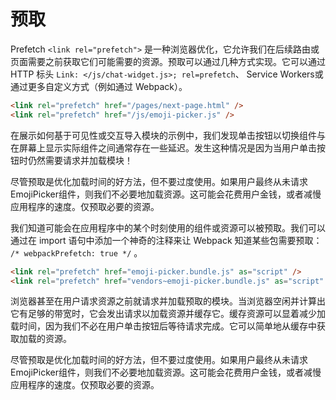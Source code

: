 
# 预取

Prefetch `<link rel="prefetch">` 是一种浏览器优化，它允许我们在后续路由或页面需要之前获取它们可能需要的资源。预取可以通过几种方式实现。它可以通过 HTTP 标头 `Link: </js/chat-widget.js>; rel=prefetch`、 Service Workers或通过更多自定义方式（例如通过 Webpack）。

``` html
<link rel="prefetch" href="/pages/next-page.html" />
<link rel="prefetch" href="/js/emoji-picker.js" />
```

在展示如何基于可见性或交互导入模块的示例中，我们发现单击按钮以切换组件与在屏幕上显示实际组件之间通常存在一些延迟。发生这种情况是因为当用户单击按钮时仍然需要请求并加载模块！

<MdxVideo videoSrc="/videos/patterns/prefetch/prefetch.webm" />

尽管预取是优化加载时间的好方法，但不要过度使用。如果用户最终从未请求EmojiPicker组件，则我们不必要地加载资源。这可能会花费用户金钱，或者减慢应用程序的速度。仅预取必要的资源。

我们知道可能会在应用程序中的某个时刻使用的组件或资源可以被预取。我们可以通过在 import 语句中添加一个神奇的注释来让 Webpack 知道某些包需要预取： `/* webpackPrefetch: true */` 。

<MdxVideo videoSrc="/videos/patterns/prefetch/prefetch-3.webm" />

``` html
<link rel="prefetch" href="emoji-picker.bundle.js" as="script" />
<link rel="prefetch" href="vendors~emoji-picker.bundle.js" as="script" />
```

浏览器甚至在用户请求资源之前就请求并加载预取的模块。当浏览器空闲并计算出它有足够的带宽时，它会发出请求以加载资源并缓存它。缓存资源可以显着减少加载时间，因为我们不必在用户单击按钮后等待请求完成。它可以简单地从缓存中获取加载的资源。

尽管预取是优化加载时间的好方法，但不要过度使用。如果用户最终从未请求EmojiPicker组件，则我们不必要地加载资源。这可能会花费用户金钱，或者减慢应用程序的速度。仅预取必要的资源。
